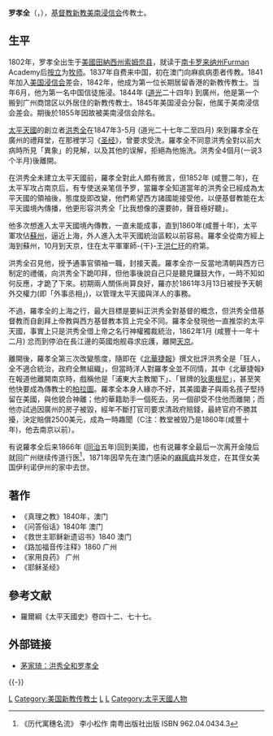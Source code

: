 '''罗孝全'''（{{lang-en|'''Issachar Jacox Roberts'''}}，{{bd|1802年||1871年|catIdx=R}}），[[基督教|基督教]][[新教|新教]][[美南浸信会|美南浸信会]]传教士。

==生平==
1802年，罗孝全出生于[[美國|美國]][[田納西州|田納西州]][[索姆奈县_(田纳西州)|索姆奈县]]，就读于[[南卡罗来纳州|南卡罗来纳州]]Furman Academy后[[按立|按立]]为[[牧师|牧师]]。1837年自费来中国，初在澳门向麻疯病患者传教。1841年加入[[美国浸信会|美国浸信会]]差会，1842年，他成为第一位长期居留香港的新教传教士。当年6月，他为第一名中国信徒施浸。1844年 ([[道光|道光]]二十四年) 到廣州，他是第一个搬到广州商馆区以外居住的新教传教士。1845年美国浸会分裂，他属于美南浸信会差会。期後於1855年因故被美南浸信会除名。

[[太平天國|太平天國]]的創立者[[洪秀全|洪秀全]]在1847年3-5月 (道光二十七年二至四月) 來到羅孝全在廣州的禮拜堂，在那裡学习《[[圣经|圣经]]》，曾要求受洗，羅孝全不同意洪秀全對以前大病時所見「異象」的見解，以及其他的误解，拒絕為他施洗。洪秀全4個月(一说3个半月)後離開。

在洪秀全未建立太平天國前，羅孝全對此人頗有微言，但1852年 (咸豐二年)，在太平军攻占南京后，有专使送亲笔信予罗，當羅孝全知道當年的洪秀全已經成為太平天國的領袖後，態度旋即改變，他們希望西方諸國能接受他，以便基督教能在太平天國境內傳播，他更形容洪秀全「比我想像的還要帥，聲音極好聽」。

他多次想進入太平天國境內傳教，一直未能成事，直到1860年(咸豐十年)，太平軍攻佔[[蘇州|蘇州]]，逼近上海，外人進入太平天國統治區較以前容易。羅孝全從南方經上海到蘇州，10月到天京，住在太平軍軍師-{干}-王[[洪仁玕|洪仁玕]]的府第。

洪秀全召見他，授予通事官領袖一職，封接天義。羅孝全亦一反當地清朝與西方已制定的禮儀，向洪秀全下跪叩拜，但他事後說自己只是聽見鑼鼓大作，一時不知如何反應，才跪了下來。初期兩人關係尚算良好，羅亦於1861年3月13日被授予天朝外交權力(即「外事丞相」)，以管理太平天國與洋人的事務。

不過，羅孝全的上海之行，最大目標是要糾正洪秀全對基督的概念，但洪秀全借基督教而自創拜上帝教與西方基督教本質上完全不同。羅孝全發現他一直推崇的太平天國，事實上只是洪秀全借上帝之名行神權獨裁統治，1862年1月 (咸豐十一年十二月) 忿而到停泊在長江邊的英國炮舰尋求庇護，離開[[天京|天京]]。

離開後，羅孝全第三次改變態度，隨即在《[[北華捷報|北華捷報]]》撰文批評洪秀全是「狂人，全不適合統治，政府全無組織」，但當時洋人對羅孝全並不同情，其中《北華捷報》在報道他離開南京時，戲稱他是「浦東大主教閣下」、「冒牌的[[狄奧根尼|狄奧根尼]]」，甚至笑他快要成為傳教士的[[柏拉圖|柏拉圖]]。羅孝全本身人緣亦不好，其美國妻子與兩名孩子堅持留在美國，與他貌合神離；他的華籍助手一個死去，另一個卻受不住他而離開；而他亦試過因廣州的房子被毀，經年不斷打官司要求清政府賠錢，最終官府不勝其擾，決定賠償2500美元，成為一時趣聞（C注：教堂被毁乃是1860年(咸豐十年)，他去南京以前）。　

有说羅孝全后来1866年 ([[同治|同治]]五年)回到美國，也有说羅孝全最后一次离开金陵后就回广州继续传道行医<ref>《历代寓穗名流》 李小松作 南粤出版社出版  ISBN 962.04.0434.3</ref>，1871年因早先在澳门感染的[[麻瘋病|麻瘋病]]并发症，在其侄女美国伊利诺伊州的家中去世。

==著作==
*《真理之教》1840年，澳门
*《问答俗话》1840年 澳门
*《救世主耶稣新遗诏书》1840 澳门
*《路加福音传注释》1860 广州
*《家用良药》 广州
*《耶稣圣经》

==參考文献==
<references />
* 羅爾綱《太平天國史》卷四十二、七十七。

==外部链接==
* [http://jds.cass.cn/Article/20070802160949.asp 茅家琦：洪秀全和罗孝全] {{Wayback|url=http://jds.cass.cn/Article/20070802160949.asp |date=20091117163404 }}

{{-}}
{{中国基督教史|清}}
{{赴華外國傳教士列表}}
{{广州基督教传教士}}
{{Authority control}}
[[Category:在华基督教新教传教士_(清朝)|L]]
[[Category:美国新教传教士|Category:美国新教传教士]]
[[Category:田納西州人|L]]
[[Category:广州历史人物|L]]
[[Category:太平天國人物|Category:太平天國人物]]